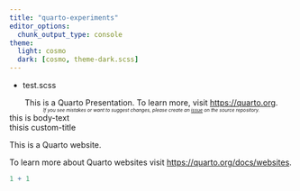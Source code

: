 ```yaml
---
title: "quarto-experiments"
editor_options: 
  chunk_output_type: console
theme:
  light: cosmo
  dark: [cosmo, theme-dark.scss]
---
```


  - test.scss
 
  
::: aside
<center>This is a Quarto Presentation. To learn more, visit <https://quarto.org>.</center>

<center><span style = 'font-size: 60%;'>*If you see mistakes or want to suggest changes, please create an [issue](https://github.com/UCSB-MEDS/customizing-quarto-websites/issues) on the source repository.*</span></center>
:::

<div class="body-text">this is body-text </div>
<div class=".custom-title">thisis custom-title</div>

This is a Quarto website.

To learn more about Quarto websites visit <https://quarto.org/docs/websites>.

```r
1 + 1
```
